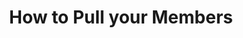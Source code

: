 ---
title: "How to Pull your Members"
description: "A step-by-step guide about pulling your members into different Discord Servers."
icon: "users-medical"
---